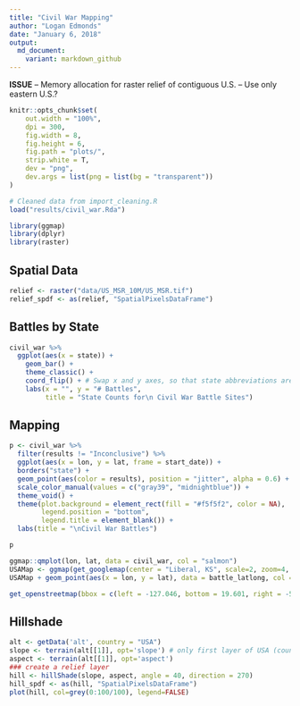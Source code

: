 ```yaml
---
title: "Civil War Mapping"
author: "Logan Edmonds"
date: "January 6, 2018"
output: 
  md_document:
    variant: markdown_github
---
```


**ISSUE**
-- Memory allocation for raster relief of contiguous U.S.
-- Use only eastern U.S.?

```r
knitr::opts_chunk$set(
	out.width = "100%",
	dpi = 300,
	fig.width = 8,
	fig.height = 6,
	fig.path = "plots/",
	strip.white = T,
	dev = "png",
	dev.args = list(png = list(bg = "transparent"))
)

```


```r
# Cleaned data from import_cleaning.R
load("results/civil_war.Rda")
```

```r
library(ggmap)
library(dplyr)
library(raster)
```

## Spatial Data

```r
relief <- raster("data/US_MSR_10M/US_MSR.tif")
relief_spdf <- as(relief, "SpatialPixelsDataFrame")
```

## Battles by State
```r
civil_war %>% 
  ggplot(aes(x = state)) +
    geom_bar() +
    theme_classic() + 
    coord_flip() + # Swap x and y axes, so that state abbreviations are readable
    labs(x = "", y = "# Battles",
         title = "State Counts for\n Civil War Battle Sites")
```

## Mapping

```r
p <- civil_war %>% 
  filter(results != "Inconclusive") %>%  
  ggplot(aes(x = lon, y = lat, frame = start_date)) + 
  borders("state") + 
  geom_point(aes(color = results), position = "jitter", alpha = 0.6) + 
  scale_color_manual(values = c("gray39", "midnightblue")) +
  theme_void() +
  theme(plot.background = element_rect(fill = "#f5f5f2", color = NA),
        legend.position = "bottom",
        legend.title = element_blank()) +
  labs(title = "\nCivil War Battles")

p
```

```r
ggmap::qmplot(lon, lat, data = civil_war, col = "salmon")
USAMap <- ggmap(get_googlemap(center = "Liberal, KS", scale=2, zoom=4, maptype = "satellite"), extent="normal")
USAMap + geom_point(aes(x = lon, y = lat), data = battle_latlong, col = "blue", alpha = 0.6)

get_openstreetmap(bbox = c(left = -127.046, bottom = 19.601, right = -58.052, top =51.836))
```

## Hillshade
```r
alt <- getData('alt', country = "USA")
slope <- terrain(alt[[1]], opt='slope') # only first layer of USA (country level)
aspect <- terrain(alt[[1]], opt='aspect')
### create a relief layer
hill <- hillShade(slope, aspect, angle = 40, direction = 270)
hill_spdf <- as(hill, "SpatialPixelsDataFrame")
plot(hill, col=grey(0:100/100), legend=FALSE)
```
